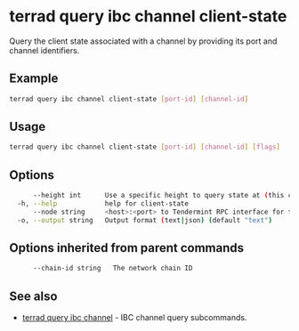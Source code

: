 # terrad query ibc channel client-state

Query the client state associated with a channel by providing its port and channel identifiers.


## Example
```sh Terrad
terrad query ibc channel client-state [port-id] [channel-id]
```

## Usage

```sh Terrad
terrad query ibc channel client-state [port-id] [channel-id] [flags]
```

## Options

```sh Terrad
      --height int      Use a specific height to query state at (this can error if the node is pruning state)
  -h, --help            help for client-state
      --node string     <host>:<port> to Tendermint RPC interface for this chain (default "tcp://localhost:26657")
  -o, --output string   Output format (text|json) (default "text")
```

## Options inherited from parent commands

```sh Terrad
      --chain-id string   The network chain ID
```

## See also

* [terrad query ibc channel](./terrad_query_ibc_channel.mdx)	 - IBC channel query subcommands.


